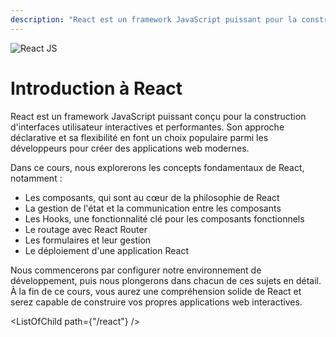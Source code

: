 ```yaml
---
description: "React est un framework JavaScript puissant pour la construction d'interfaces utilisateur. Il offre une approche déclarative pour la création d'applications web interactives, ce qui rend le processus de développement plus efficace et agréable."
---
```


![React JS](./opengraph-image.png)
# Introduction à React
React est un framework JavaScript puissant conçu pour la construction d'interfaces utilisateur interactives et performantes. Son approche déclarative et sa flexibilité en font un choix populaire parmi les développeurs pour créer des applications web modernes.

Dans ce cours, nous explorerons les concepts fondamentaux de React, notamment :

- Les composants, qui sont au cœur de la philosophie de React
- La gestion de l'état et la communication entre les composants
- Les Hooks, une fonctionnalité clé pour les composants fonctionnels
- Le routage avec React Router
- Les formulaires et leur gestion
- Le déploiement d'une application React

Nous commencerons par configurer notre environnement de développement, puis nous plongerons dans chacun de ces sujets en détail. À la fin de ce cours, vous aurez une compréhension solide de React et serez capable de construire vos propres applications web interactives.

<ListOfChild path={"/react"} />
